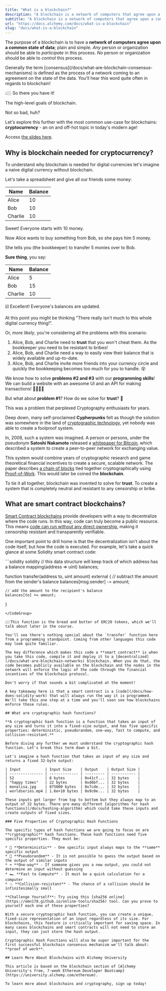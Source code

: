 ```yaml
---
title: "What is a blockchain?"
description: "A blockchain is a network of computers that agree upon a common state of data. It is a decentralized system that is resistant to censorship and control."
subtitle: "A blockchain is a network of computers that agree upon a common state of data. It is a decentralized system that is resistant to censorship and control."
url: "https://docs.alchemy.com/docs/what-is-a-blockchain"
slug: "docs/what-is-a-blockchain"
---
```


The purpose of a blockchain is to have a **network of computers agree upon a common state of data**; plain and simple. *Any* person or organization should be able to *participate* in this process. *No* person or organization should be able to *control* this process.

<Info>
  Generally the term [consensus](/docs/what-are-blockchain-consensus-mechanisms) is defined as the process of a network coming to an agreement on the state of the data. You'll hear this word quite often in regards to blockchain!
</Info>

👆🏼 So there you have it!

The high-level goals of blockchain.

Not so bad, huh?

Let's explore this further with the most common use-case for blockchains: **cryptocurrency** - an on and off-hot topic in today's modern age!

Access [the slides here](https://docs.google.com/presentation/d/e/2PACX-1vS8uFYWDOWjitlYdZYejLNv7q2DWVzgA98J3pUdpBXPPpHB9aS7vriM-FISSUHu4IROjX-fIXPCD0I7/pub?start=false\&loop=false\&delayms=3000).

## Why is blockchain needed for cryptocurrency?

To understand why blockchain is needed for digital currencies let's imagine a naive digital currency without blockchain.

Let's take a spreadsheet and give all our friends some money:

| Name    | Balance |
| ------- | ------- |
| Alice   | 10      |
| Bob     | 10      |
| Charlie | 10      |

Sweet! Everyone starts with 10 money.

Now Alice wants to buy something from Bob, so she pays him 5 money.

She tells you (the bookkeeper) to transfer 5 monies over to Bob.

**Sure thing**, you say:

| Name    | Balance |
| ------- | ------- |
| Alice   | 5       |
| Bob     | 15      |
| Charlie | 10      |

☑️ Excellent! Everyone's balances are updated.

At this point you might be thinking "There really isn't much to this whole digital currency thing!".

Or, *more likely*, you're considering all the problems with this scenario:

1. Alice, Bob, and Charlie need to **trust** that you won't cheat them. As the bookkeeper you need to be resistant to bribes!
2. Alice, Bob, and Charlie need a way to easily view their balance that is widely available and up-to-date.
3. Alice, Bob, and Charlie invite more friends into your currency circle and quickly the bookkeeping becomes too much for you to handle. 😵

We know how to solve **problems #2 and #3** with our **programming skills**! We can build a website with an awesome UI and an API for making transactions! 👨‍💻👩‍💻

But what about **problem #1**? How do we solve for **trust**? 🤔

This was a problem that perplexed Cryptography enthusiasts for years.

Deep down, many self-proclaimed **Cypherpunks** felt as though the solution was somewhere in the land of [cryptographic technology](/docs/public-key-cryptography), yet nobody was able to create a foolproof system.

In, 2008, such a system was imagined. A person or persons, under the pseudonym **Satoshi Nakamoto** released a [whitepaper for Bitcoin](https://bitcoin.org/bitcoin.pdf), which described a system to create a peer-to-peer network for exchanging value.

This system would combine years of cryptographic research and game theoretical financial incentives to create a secure, scalable network. The paper describes [a chain of blocks](/docs/bitcoin-genesis-block) tied together cryptographically using [Proof-of-Work](/docs/proof-of-work). This would later be coined the **blockchain**.

To tie it all together, blockchain was invented to solve for **trust**. To create a system that is completely neutral and resistant to any censorship or bribe.

## What are smart contract blockchains?

[Smart Contract blockchains](/docs/what-is-ethereum) provide developers with a way to decentralize where the code runs. In this way, code can truly become a public resource. This means [code can run without any direct ownership](/docs/smart-contract-communication), making it censorship resistant and transparently verifiable.

One important point to drill home is that the decentralization isn't about the code itself, but how the code is executed. For example, let's take a quick glance at some Solidity smart contract code:

<CodeGroup>
  ```solidity solidity
  // this data structure will keep track of which address has a balance
  mapping(address => uint) balances;

  function transfer(address to, uint amount) external {
    // subtract the amount from the sender's balance
    balances[msg.sender] -= amount;

    // add the amount to the recipient's balance
    balances[to] += amount;
  }
  ```
</CodeGroup>

👆🏼This function is the bread and butter of ERC20 tokens, which we'll talk about later in the course.

You'll see there's nothing special about the `transfer` function here from a programming standpoint. Coming from other languages this code may look quite familiar.

The key difference which makes this code a **smart contract** is when you take this code, compile it and deploy it to a [decentralized](/docs/what-are-blockchain-networks) blockchain. When you do that, the code becomes publicly available on the blockchain and the nodes in the network will enforce the logic of the code through the financial incentives of the blockchain protocol.

Don't worry if that sounds a bit complicated at the moment!

A key takeaway here is that a smart contract is a [code](/docs/how-does-solidity-work) that will always run the way it is programmed. We'll take this one step at a time and you'll soon see how blockchains enforce those rules.

## What are cryptographic hash functions?

**A cryptographic hash function is a function that takes an input of any size and turns it into a fixed-size output, and has five specific properties: deterministic, pseudorandom, one-way, fast to compute, and collision-resistant.**

Before diving any further we must understand the cryptographic hash function. Let's break this term down a bit.

Let's imagine a hash function that takes an input of any size and returns a fixed 32-byte output:

| Input           | Input Size    | Output    | Output Size |
| --------------- | ------------- | --------- | ----------- |
| 52              | 8 bytes       | 0x41cf... | 32 bytes    |
| "happy times"   | 22 bytes      | 0xd6bf... | 32 bytes    |
| monalisa.jpg    | 875000 bytes  | 0x7cde... | 32 bytes    |
| worldseries.mp4 | 1.6e+10 bytes | 0x9c0e... | 32 bytes    |

These inputs get larger from top to bottom but they always map to an output of 32 bytes. There are many different [algorithms for hash functions](/docs/hashing-algorithm) which could take these inputs and create outputs of fixed sizes.

### Five Properties of Cryptographic Hash Functions

The specific types of hash functions we are going to focus on are **cryptographic** hash functions. These hash functions need five specific properties. They must be:

* 🔮 **Deterministic** - One specific input always maps to the **same** specific output
* 🎲 **Pseudorandom** - It is not possible to guess the output based on the output of similar inputs
* ➡️ **One-way** - If someone gives you a new output, you could not determine an input without guessing
* 🏎 **Fast to Compute** - It must be a quick calculation for a computer
* 💥 **Collision-resistant** - The chance of a collision should be infinitesimally small

**Challenge Yourself**: Try using this [sha256 online](https://emn178.github.io/online-tools/sha256) tool. Can you prove to yourself each one of these properties?

With a secure cryptographic hash function, you can create a unique, fixed-size representation of an input regardless of its size. For blockchains, this feature is critically important for saving space. In many cases blockchains and smart contracts will not need to store an input, they can just store the hash output.

Cryptographic Hash Functions will also be super important for the first successful blockchain consensus mechanism we'll talk about: **proof of work**.

## Learn More About Blockchains with Alchemy University

This article is based on the blockchain section of [Alchemy University's free, 7-week Ethereum Developer Bootcamp](https://university.alchemy.com/ethereum).

To learn more about blockchains and cryptography, sign up today!
